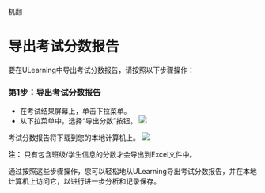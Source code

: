 机翻
# 导出考试分数报告 
 
 要在ULearning中导出考试分数报告，请按照以下步骤操作： 
 
 ### 第1步：导出考试分数报告 
 
 - 在考试结果屏幕上，单击下拉菜单。 
 - 从下拉菜单中，选择“导出分数”按钮。 
 ![](/img/utest/teacher/result11.png)
 
 考试分数报告将下载到您的本地计算机上。 
 ![](/img/utest/teacher/result12.png)
 
 **注：** 只有包含班级/学生信息的分数才会导出到Excel文件中。 

 通过按照这些步骤操作，您可以轻松地从ULearning导出考试分数报告，并在本地计算机上访问它，以进行进一步分析和记录保存。
